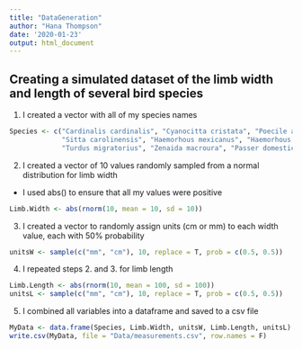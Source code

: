 ```yaml
---
title: "DataGeneration"
author: "Hana Thompson"
date: '2020-01-23'
output: html_document
---
```


## **Creating a simulated dataset of the limb width and length of several bird species** 

1. I created a vector with all of my species names
```r
Species <- c("Cardinalis cardinalis", "Cyanocitta cristata", "Poecile atricapillus", 
             "Sitta carolinensis", "Haemorhous mexicanus", "Haemorhous purpureus", 
             "Turdus migratorius", "Zenaida macroura", "Passer domesticus", "Junco hyemalis")
```

2. I created a vector of 10 values randomly sampled from a normal distribution for limb width
 * I used abs() to ensure that all my values were positive
```r
Limb.Width <- abs(rnorm(10, mean = 10, sd = 10))
```

3. I created a vector to randomly assign units (cm or mm) to each width value, each with 50% probability
```r
unitsW <- sample(c("mm", "cm"), 10, replace = T, prob = c(0.5, 0.5))
```

4. I repeated steps 2. and 3. for limb length
```r
Limb.Length <- abs(rnorm(10, mean = 100, sd = 100))
unitsL <- sample(c("mm", "cm"), 10, replace = T, prob = c(0.5, 0.5))
```

5. I combined all variables into a dataframe and saved to a csv file
```r
MyData <- data.frame(Species, Limb.Width, unitsW, Limb.Length, unitsL)
write.csv(MyData, file = "Data/measurements.csv", row.names = F)
```






